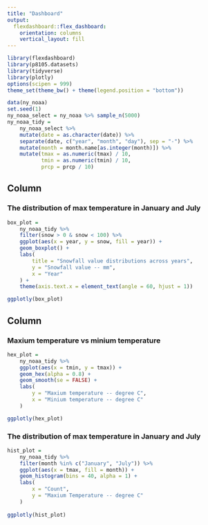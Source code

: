 ```yaml
---
title: "Dashboard"
output: 
  flexdashboard::flex_dashboard:
    orientation: columns
    vertical_layout: fill
---
```


```r
library(flexdashboard)
library(p8105.datasets)
library(tidyverse)
library(plotly)
options(scipen = 999)
theme_set(theme_bw() + theme(legend.position = "bottom"))
```

```r
data(ny_noaa)
set.seed(1)
ny_noaa_select = ny_noaa %>% sample_n(5000)
ny_noaa_tidy =
    ny_noaa_select %>% 
    mutate(date = as.character(date)) %>% 
    separate(date, c("year", "month", "day"), sep = "-") %>% 
    mutate(month = month.name[as.integer(month)]) %>% 
    mutate(tmax = as.numeric(tmax) / 10, 
           tmin = as.numeric(tmin) / 10,
           prcp = prcp / 10) 
```

Column {data-width=650}
-----------------------------------------------------------------------

### The distribution of max temperature in January and July

```r
box_plot =
    ny_noaa_tidy %>% 
    filter(snow > 0 & snow < 100) %>%
    ggplot(aes(x = year, y = snow, fill = year)) +
    geom_boxplot() +
    labs( 
        title = "Snowfall value distributions across years",
        y = "Snowfall value -- mm",
        x = "Year"
    ) +
    theme(axis.text.x = element_text(angle = 60, hjust = 1))

ggplotly(box_plot)
```

Column {data-width=350}
-----------------------------------------------------------------------

### Maxium temperature vs minium temperature

```r
hex_plot =
    ny_noaa_tidy %>% 
    ggplot(aes(x = tmin, y = tmax)) +
    geom_hex(alpha = 0.8) +
    geom_smooth(se = FALSE) +
    labs(
        y = "Maxium temperature -- degree C",
        x = "Minium temperature -- degree C"
    ) 

ggplotly(hex_plot)
```

### The distribution of max temperature in January and July

```r
hist_plot =
    ny_noaa_tidy %>% 
    filter(month %in% c("January", "July")) %>%
    ggplot(aes(x = tmax, fill = month)) +
    geom_histogram(bins = 40, alpha = 1) +
    labs(
        x = "Count",
        y = "Maxium Temperature -- degree C"
    ) 
    
ggplotly(hist_plot)
```